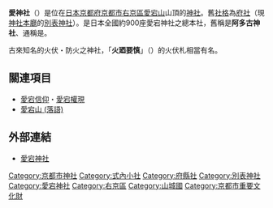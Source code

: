 {{Otheruses|subject=京都市的神社|愛宕神社 (東京都港區)}}
{{日本神社
| name = 愛宕神社
| img = File:Torii Atago-shrine Kyoto.JPG
| img_capt = 鳥居
| image_width = 250px
| nihongo = 愛宕神社
| hiragana = あたごじんじゃ
| romaji = Atago Jinja
| location = [[京都府|京都府]][[京都市|京都市]][[右京區|右京區]]嵯峨愛宕町
| god = （本殿）[[伊奘冉尊|伊奘冉尊]]、[[波邇夜須毘古神與波邇夜須毘賣神|埴山姬神]]、天熊人命、[[和久產巢日神|稚產靈神]]、[[豐宇氣毘賣神|豐受姬命]]<br/>（若宮）[[雷公|雷神]]、[[迦具土|迦遇槌命]]、破无神
| type = [[府社|府社]]、[[別表神社|別表神社]]
| struct = 
| open_year = [[大寶_(文武天皇)|大寶]]年間
| cere_date = 9月28日
|}}

'''愛{{Ruby|宕|-{zh-cn:dàng;zh-tw:ㄉㄤˋ}-}}神社'''（{{lang|ja|あたごじんじゃ}}）是位在[[日本|日本]][[京都府|京都府]][[京都市|京都市]][[右京區|右京區]][[愛宕山_(京都市)|愛宕山]]山頂的[[神社|神社]]。舊[[社格|社格]]為[[府社|府社]]（現[[神社本廳|神社本廳]]的[[別表神社|別表神社]]）。是日本全國約900座愛宕神社之總本社，舊稱是'''阿多古神社'''、通稱是'''{{lang|ja|愛宕さん}}'''。

古來知名的火伏・防火之神社，「'''火廼要慎'''」（{{lang|ja|ひのようじん}}）的火伏札相當有名。

== 關連項目 ==
*[[愛宕信仰|愛宕信仰]]・[[愛宕權現|愛宕權現]]
*[[愛宕山_(落語)|愛宕山 (落語)]]

== 外部連結 ==
{{Commonscat|Atago-jinja (Kyoto)}}
* [https://web.archive.org/web/20110717130206/http://kyoto-atago.jp/ 愛宕神社]

{{DEFAULTSORT:Atago Jinja}}
[[Category:京都市神社|Category:京都市神社]]
[[Category:式內小社|Category:式內小社]]
[[Category:府縣社|Category:府縣社]]
[[Category:別表神社|Category:別表神社]]
[[Category:愛宕神社|Category:愛宕神社]]
[[Category:右京區|Category:右京區]]
[[Category:山城國|Category:山城國]]
[[Category:京都市重要文化財|Category:京都市重要文化財]]